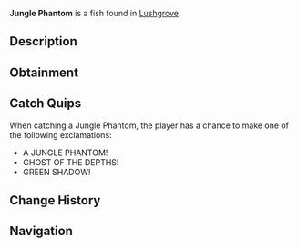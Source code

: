 {{FishInfobox
|image          = Jungle Phantom.png
|rarity         = Mythical
|sea            = Second Sea
|location       = [[Lushgrove]]
|sublocation    = 
|sources        = Fishing Rod
|radar_location = 
|prog_speed     = -70
|xp             = 1200
|weather        = Rain
|time           = Night
|season         = Summer
|bait           = Lushrooms
|base_weight    = 160
|base_value     = 2400
|weight_range   = 100
|base_chance    = 11
|base_resil     = 20
}}
'''Jungle Phantom''' is a {{Rarity|Mythical}} fish found in [[Lushgrove]].

== Description ==
{{Description|A green fish with light green fins and dark green accents, fading into the jungle depths like a specter.|Bestiary Entry}}

== Obtainment ==
{{Description|It slips away when the warm rains drench the dark.|Bestiary Hint}}
{{Fish Availability|
Lushgrove
|top_rods      = 
Great Rod of Oscar\52475.94\132217.64;
Astralhook Rod\48921.34\133058.57;
Krampus's Rod\45645.18\67375.81;
Free Spirit Rod\44961.25\128473.99;
Magma Rod\44446\81727.2;
Frostfire Rod\30715.28\66108.92;
Fang of the Eclipse\41605.09\130020.9;
Firefly Rod\31823.23\128449.29;
Lucky Rod\22155.77\88945.4;
Long Rod\19582.29\84549.06;
Fungal Rod\19764.04\87886.82;
Verdant Shear Rod\34652.83\109047.58;
Blazebringer Rod\34346.02\105892.02;
Trident Rod\28998.2\91841.16;
Steady Rod\27424.36\66849.64;
Seraphic Rod\24517.23\77152.28;
Ethereal Prism Rod\24413.39\75981.18;
No-Life Rod\23394.54\76064.76;
Challenger's Rod\22872.33\74087.86;
Rod Of The Forgotten Fang\22349.66\70578.46;
Rod Of The Exalted One\22064.4\68485.07;
Rod Of The Depths\21225.79\67750.65;
Depthseeker Rod\20771.4\69405.86;
Volcanic Rod\20355.24\66947.25;
Avalanche Rod\20250.14\67773.59;
Zeus Rod\20073.61\66020.98
|recommended   = Astralhook Rod
}}

== Catch Quips ==
When catching a Jungle Phantom, the player has a chance to make one of the following exclamations:
* A JUNGLE PHANTOM!
* GHOST OF THE DEPTHS!
* GREEN SHADOW!

== Change History ==
{{Change History|{{subst:Current Version}}}}

== Navigation ==
{{Fish Navbox|Lushgrove}}
